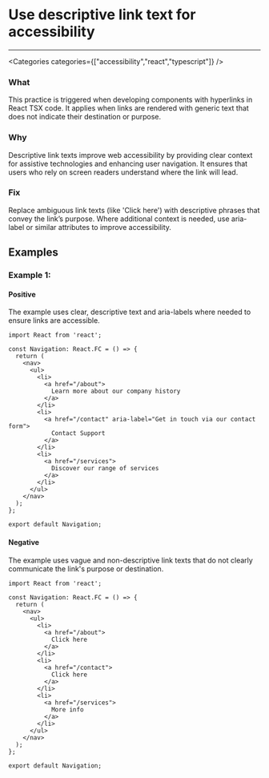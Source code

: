 

# Use descriptive link text for accessibility

<Severity severity={SeverityLevels.MEDIUM} />

---

<Categories categories={["accessibility","react","typescript"]} />

### What
This practice is triggered when developing components with hyperlinks in React TSX code. It applies when links are rendered with generic text that does not indicate their destination or purpose.

### Why
Descriptive link texts improve web accessibility by providing clear context for assistive technologies and enhancing user navigation. It ensures that users who rely on screen readers understand where the link will lead.

### Fix
Replace ambiguous link texts (like 'Click here') with descriptive phrases that convey the link’s purpose. Where additional context is needed, use aria-label or similar attributes to improve accessibility.

## Examples

### Example 1:

<!-- #example -->

#### Positive

<!-- #example_positive_description -->
The example uses clear, descriptive text and aria-labels where needed to ensure links are accessible.

<!-- #example_positive_code -->
```tsx
import React from 'react';

const Navigation: React.FC = () => {
  return (
    <nav>
      <ul>
        <li>
          <a href="/about">
            Learn more about our company history
          </a>
        </li>
        <li>
          <a href="/contact" aria-label="Get in touch via our contact form">
            Contact Support
          </a>
        </li>
        <li>
          <a href="/services">
            Discover our range of services
          </a>
        </li>
      </ul>
    </nav>
  );
};

export default Navigation;
```

#### Negative

<!-- #example_negative_description -->
The example uses vague and non-descriptive link texts that do not clearly communicate the link's purpose or destination.

<!-- #example_negative_code -->
```tsx
import React from 'react';

const Navigation: React.FC = () => {
  return (
    <nav>
      <ul>
        <li>
          <a href="/about">
            Click here
          </a>
        </li>
        <li>
          <a href="/contact">
            Click here
          </a>
        </li>
        <li>
          <a href="/services">
            More info
          </a>
        </li>
      </ul>
    </nav>
  );
};

export default Navigation;
```